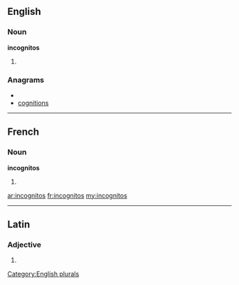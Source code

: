 ==English==

===Noun===
'''incognitos'''

# {{plural of|[[incognito]]}}

===Anagrams===
* {{alphagram|cgiinnoost}}
* [[cognitions#English|cognitions]]

[[Category:English plurals]]

----

==French==

===Noun===
'''incognitos''' {{m}}

# {{plural of|[[incognito]]|lang=fr}}

[[ar:incognitos]]
[[fr:incognitos]]
[[my:incognitos]]

----
==Latin==

===Adjective===
{{la-adj-form|incognitōs}}

# {{inflection of|incognitus|incognitus|acc|m|p|lang=la}}
{{count page|[[Wiktionary:Page count]]}}
{{rfc-auto}}